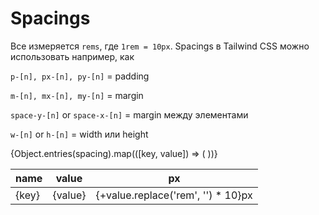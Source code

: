 
<Meta title="Theme/Spacings" />

# Spacings

Все измеряется `rems`, где `1rem = 10px`. Spacings в Tailwind CSS можно использовать например, как

`p-[n], px-[n], py-[n]` = padding

`m-[n], mx-[n], my-[n]` = margin

`space-y-[n]` or `space-x-[n]` = margin между элементами

`w-[n]` or `h-[n]` = width или height

<table>
    <thead>
        <tr>
            <th>name</th>
            <th>value</th>
            <th>px</th>
        </tr>
    </thead>
    <tbody>
        {Object.entries(spacing).map(([key, value]) => (
            <tr>
                <td>{key}</td>
                <td align="center">{value}</td>
                <td align="center">
                    {+value.replace('rem', '') * 10}px
                </td>
            </tr>
        ))}
    </tbody>
</table>
